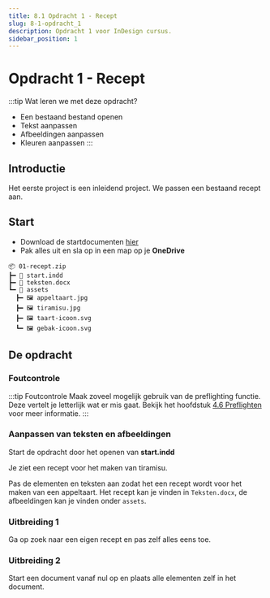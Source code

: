 ```yaml
---
title: 8.1 Opdracht 1 - Recept
slug: 8-1-opdracht_1
description: Opdracht 1 voor InDesign cursus.
sidebar_position: 1
---
```


# Opdracht 1 - Recept

:::tip Wat leren we met deze opdracht?
- Een bestaand bestand openen
- Tekst aanpassen
- Afbeeldingen aanpassen
- Kleuren aanpassen
:::

## Introductie

Het eerste project is een inleidend project. We passen een bestaand recept aan.

## Start

- Download de startdocumenten [hier](@site/static/opdrachten/opdracht-1.zip)
- Pak alles uit en sla op in een map op je **OneDrive**

```
📦 01-recept.zip
┣━ 📄 start.indd
┣━ 📄 teksten.docx
┗━ 📂 assets
  ┣━ 🖼️ appeltaart.jpg
  ┣━ 🖼️ tiramisu.jpg
  ┣━ 🖼️ taart-icoon.svg
  ┗━ 🖼️ gebak-icoon.svg
```

## De opdracht

### Foutcontrole

:::tip Foutcontrole
Maak zoveel mogelijk gebruik van de preflighting functie. Deze vertelt je letterlijk wat er mis gaat. Bekijk het hoofdstuk [4.6 Preflighten](#) voor meer informatie.
:::

### Aanpassen van teksten en afbeeldingen

Start de opdracht door het openen van **start.indd**

Je ziet een recept voor het maken van tiramisu.

Pas de elementen en teksten aan zodat het een recept wordt voor het maken van een appeltaart. Het recept kan je vinden in `Teksten.docx`, de afbeeldingen kan je vinden onder `assets`.

### Uitbreiding 1

Ga op zoek naar een eigen recept en pas zelf alles eens toe.

### Uitbreiding 2

Start een document vanaf nul op en plaats alle elementen zelf in het document.